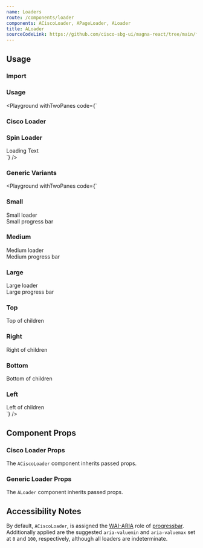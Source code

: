 ```yaml
---
name: Loaders
route: /components/loader
components: ACiscoLoader, APageLoader, ALoader
title: ALoader
sourceCodeLink: https://github.com/cisco-sbg-ui/magna-react/tree/main/framework/components/ALoader
---
```


## Usage

### Import

<ComponentImport components="ACiscoLoader, APageLoader, ALoader" />

### Usage

<Playground
  withTwoPanes
  code={`<div>
  <h3>Cisco Loader</h3>
  <ACiscoLoader className="mx-auto" />
  <ADivider />
   <h3>Spin Loader</h3>
  <ASpinner>Loading Text</ASpinner><br />
</div>
`}
/>

### Generic Variants

<Playground
  withTwoPanes
  code={`<div>
   <h3>Small</h3>
    <ALoader variant="spinner" size="small">Small loader</ALoader><br />
    <ALoader variant="progressbar" size="small" indicatorProps={{indeterminate: true}}>Small progress bar</ALoader><br />
  <ADivider />
     <h3>Medium</h3>
    <ALoader variant="spinner" size="medium">Medium loader</ALoader><br />
    <ALoader variant="progressbar" size="medium" indicatorProps={{indeterminate: true}}>Medium progress bar</ALoader><br />
  <ADivider />
   <h3>Large</h3>
  <ALoader variant="spinner" size="large">Large loader</ALoader><br />
    <ALoader variant="progressbar" size="large" indicatorProps={{indeterminate: true}}>Large progress bar</ALoader><br />
  <ADivider />
  <h3>Top</h3>
  <ALoader placement="top">Top of children</ALoader>
  <ADivider />
  <h3>Right</h3>
  <ALoader placement="right">Right of children</ALoader>
  <ADivider />
    <h3>Bottom</h3>
  <ALoader placement="bottom">Bottom of children</ALoader>
  <ADivider />
    <h3>Left</h3>
  <ALoader placement="left">Left of children</ALoader>
</div>
`}
/>

## Component Props

### Cisco Loader Props

The `ACiscoLoader` component inherits passed props.

<Props of="ACiscoLoader" />

### Generic Loader Props

The `ALoader` component inherits passed props.

<Props of="ALoader" />

## Accessibility Notes

By default, `ACiscoLoader`, is assigned the [WAI-ARIA](https://www.w3.org/WAI/standards-guidelines/aria/) role of [progressbar](https://www.w3.org/TR/wai-aria/#progressbar).
Additionally applied are the suggested `aria-valuemin` and `aria-valuemax` set at `0` and `100`, respectively, although all loaders are indeterminate.
